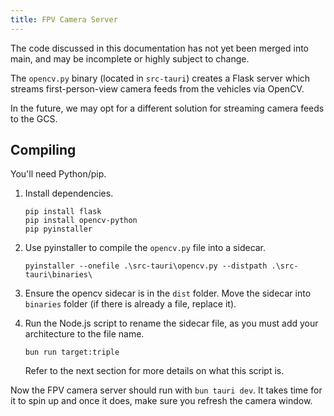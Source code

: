---
title: FPV Camera Server
---


<Aside type="caution" title="This feature has not been fully implemented!">
  The code discussed in this documentation has not yet been merged into main, and may be incomplete or highly subject to change.
</Aside>

The `opencv.py` binary (located in `src-tauri`) creates a Flask server which streams first-person-view camera feeds from the vehicles via OpenCV.

In the future, we may opt for a different solution for streaming camera feeds to the GCS.

## Compiling

You'll need Python/pip.

<Steps>

1. Install dependencies.

   ```
   pip install flask
   pip install opencv-python
   pip pyinstaller
   ```

2. Use pyinstaller to compile the `opencv.py` file into a sidecar.

   ```
   pyinstaller --onefile .\src-tauri\opencv.py --distpath .\src-tauri\binaries\
   ```

3. Ensure the opencv sidecar is in the `dist` folder. Move the sidecar into `binaries` folder (if there is already a file, replace it).

4. Run the Node.js script to rename the sidecar file, as you must add your architecture to the file name.

   ```
   bun run target:triple
   ```

   Refer to the next section for more details on what this script is.
  
</Steps>

Now the FPV camera server should run with `bun tauri dev`. It takes time for it to spin up and once it does, make sure you refresh the camera window.